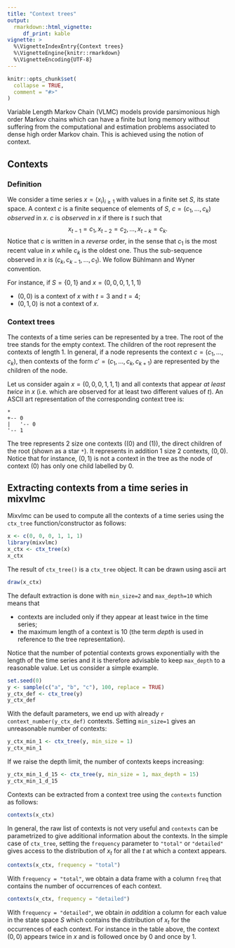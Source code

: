 ```yaml
---
title: "Context trees"
output: 
  rmarkdown::html_vignette:
     df_print: kable
vignette: >
  %\VignetteIndexEntry{Context trees}
  %\VignetteEngine{knitr::rmarkdown}
  %\VignetteEncoding{UTF-8}
---
```


```r
knitr::opts_chunk$set(
  collapse = TRUE,
  comment = "#>"
)
```

Variable Length Markov Chain (VLMC) models provide parsimonious high order Markov chains which can have a finite but long memory without suffering from the computational and estimation problems associated to dense high order Markov chain. This is achieved using the notion of context.

## Contexts
### Definition

We consider a time series $x=(x_i)_{i\geq 1}$ with values in a finite set $S$, its state space. A context $c$ is a finite sequence of elements of $S$, $c=(c_1, \ldots, c_k)$ _observed_ in $x$. $c$ is _observed_ in $x$ if there is $t$ such that
$$
x_{t-1}=c_1, x_{t-2}=c_2, \ldots, x_{t-k}=c_k.
$$
Notice that $c$ is written in a _reverse_ order, in the sense that $c_1$ is the most recent value in $x$ while $c_k$ is the oldest one. Thus the sub-sequence observed in $x$ is $(c_k, c_{k-1}, \ldots, c_1)$. We follow Bühlmann and Wyner convention. 

For instance, if $S=\{0, 1\}$ and $x=(0, 0, 0, 1, 1, 1)$

- $(0, 0)$ is a context of $x$ with $t=3$ and $t=4$;
- $(0, 1, 0)$ is not a context of $x$.

### Context trees

The contexts of a time series can be represented by a tree. The root of the tree stands for the empty context. The children of the root represent the contexts of length 1. In general, if a node represents the context $c=(c_1, \ldots, c_k)$, then contexts of the form $c'=(c_1, \ldots, c_k, c_{k+1})$ are represented by the children of the node. 

Let us consider again $x=(0, 0, 0, 1, 1, 1)$ and all contexts that appear _at least twice_ in $x$ (i.e. which are observed for at least two different values of $t$). An ASCII art representation of the corresponding context tree is:
```
*
+-- 0
|   '-- 0
'-- 1
```

The tree represents 2 size one contexts ($(0)$ and $(1)$), the direct children of the root (shown as a star `*`). It represents in addition 1 size 2 contexts, $(0, 0)$. Notice that for instance, $(0, 1)$ is not a context in the tree as the node of context $(0)$ has only one child labelled by $0$. 

## Extracting contexts from a time series in mixvlmc
Mixvlmc can be used to compute all the contexts of a time series using the `ctx_tree` function/constructor as follows:
```r
x <- c(0, 0, 0, 1, 1, 1)
library(mixvlmc)
x_ctx <- ctx_tree(x)
x_ctx
```
The result of `ctx_tree()` is a `ctx_tree` object. It can be drawn using ascii art
```r
draw(x_ctx)
```

The default extraction is done with `min_size=2` and `max_depth=10` which means that

- contexts are included only if they appear at least twice in the time series;
- the maximum length of a context is 10 (the term _depth_ is used in reference to the tree representation).

Notice that the number of potential contexts grows exponentially  with the length of the time series and it is therefore advisable to keep `max_depth` to a reasonable value. Let us consider a simple example.

```r
set.seed(0)
y <- sample(c("a", "b", "c"), 100, replace = TRUE)
y_ctx_def <- ctx_tree(y)
y_ctx_def
```

With the default parameters, we end up with already `r context_number(y_ctx_def)` contexts. Setting `min_size=1` gives an unreasonable number of contexts:
```r
y_ctx_min_1 <- ctx_tree(y, min_size = 1)
y_ctx_min_1
```
If we raise the depth limit, the number of contexts keeps increasing:
```r
y_ctx_min_1_d_15 <- ctx_tree(y, min_size = 1, max_depth = 15)
y_ctx_min_1_d_15
```

Contexts can be extracted from a context tree using the `contexts` function as follows:
```r
contexts(x_ctx)
```
In general, the raw list of contexts is not very useful and `contexts` can be parametrized to give additional information about the contexts. In the simple case of `ctx_tree`, setting the `frequency` parameter to `"total"` or `"detailed"` gives access to the distribution of $x_t$ for all the $t$ at which a context appears. 
```r
contexts(x_ctx, frequency = "total")
```
With `frequency = "total"`, we obtain a data frame with a column `freq` that contains the number of occurrences of each context. 
```r
contexts(x_ctx, frequency = "detailed")
```

With `frequency = "detailed"`, we obtain _in addition_ a column for each value in the state space $S$ which contains the distribution of $x_t$ for the occurrences of each context. For instance in the table above, the context $(0, 0)$ appears twice in $x$ and is followed once by $0$ and once by $1$.

